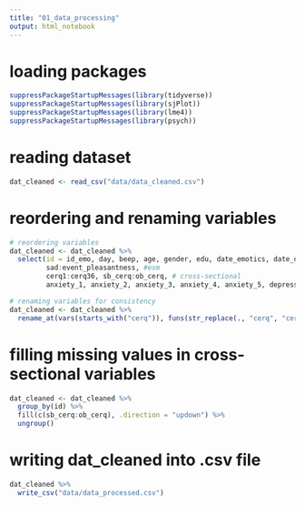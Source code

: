 ```yaml
---
title: "01_data_processing"
output: html_notebook
---
```


# loading packages
```r
suppressPackageStartupMessages(library(tidyverse))
suppressPackageStartupMessages(library(sjPlot))
suppressPackageStartupMessages(library(lme4))
suppressPackageStartupMessages(library(psych))
```


# reading dataset
```r
dat_cleaned <- read_csv("data/data_cleaned.csv")
```


# reordering and renaming variables
```r
# reordering variables
dat_cleaned <- dat_cleaned %>% 
  select(id = id_emo, day, beep, age, gender, edu, date_emotics, date_diary, diary_counter,
         sad:event_pleasantness, #esm
         cerq1:cerq36, sb_cerq:ob_cerq, # cross-sectional
         anxiety_1, anxiety_2, anxiety_3, anxiety_4, anxiety_5, depression_1:depression_3, depression_4, depression_5, depression_6:depression_10, depression_11:extra_neg_event)

# renaming variables for consistency
dat_cleaned <- dat_cleaned %>% 
  rename_at(vars(starts_with("cerq")), funs(str_replace(., "cerq", "cerq_")))
```


# filling missing values in cross-sectional variables
```r
dat_cleaned <- dat_cleaned %>%
  group_by(id) %>% 
  fill(c(sb_cerq:ob_cerq), .direction = "updown") %>% 
  ungroup()
```


# writing dat_cleaned into .csv file

```r
dat_cleaned %>% 
  write_csv("data/data_processed.csv")
```

